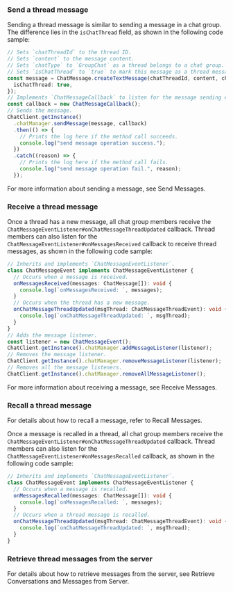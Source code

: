 <PlatformWrapper platform="react-native">

### Send a thread message

Sending a thread message is similar to sending a message in a chat group. The difference lies in the `isChatThread` field, as shown in the following code sample:

```typescript
// Sets `chatThreadId` to the thread ID.
// Sets `content` to the message content.
// Sets `chatType` to `GroupChat` as a thread belongs to a chat group.
// Sets `isChatThread` to `true` to mark this message as a thread message.
const message = ChatMessage.createTextMessage(chatThreadId, content, chatType, {
  isChatThread: true,
});
// Implements `ChatMessageCallback` to listen for the message sending event.
const callback = new ChatMessageCallback();
// Sends the message.
ChatClient.getInstance()
  .chatManager.sendMessage(message, callback)
  .then(() => {
    // Prints the log here if the method call succeeds.
    console.log("send message operation success.");
  })
  .catch((reason) => {
    // Prints the log here if the method call fails.
    console.log("send message operation fail.", reason);
  });
```

For more information about sending a message, see <Link to="/agora-chat/client-api/messages/send-receive-messages#send-a-text-message">Send Messages</Link>.


### Receive a thread message

Once a thread has a new message, all chat group members receive the `ChatMessageEventListener#onChatMessageThreadUpdated` callback. Thread members can also listen for the `ChatMessageEventListener#onMessagesReceived` callback to receive thread messages, as shown in the following code sample:

```typescript
// Inherits and implements `ChatMessageEventListener`.
class ChatMessageEvent implements ChatMessageEventListener {
  // Occurs when a message is received.
  onMessagesReceived(messages: ChatMessage[]): void {
    console.log(`onMessagesReceived: `, messages);
  }
  // Occurs when the thread has a new message.
  onChatMessageThreadUpdated(msgThread: ChatMessageThreadEvent): void {
    console.log(`onChatMessageThreadUpdated: `, msgThread);
  }
}
// Adds the message listener.
const listener = new ChatMessageEvent();
ChatClient.getInstance().chatManager.addMessageListener(listener);
// Removes the message listener.
ChatClient.getInstance().chatManager.removeMessageListener(listener);
// Removes all the message listeners.
ChatClient.getInstance().chatManager.removeAllMessageListener();
```

For more information about receiving a message, see <Link to="/agora-chat/client-api/messages/send-receive-messages#receive-a-message">Receive Messages</Link>.


### Recall a thread message

For details about how to recall a message, refer to <Link to="/agora-chat/client-api/messages/send-receive-messages#recall-a-message">Recall Messages</Link>.

Once a message is recalled in a thread, all chat group members receive the `ChatMessageEventListener#onChatMessageThreadUpdated` callback. Thread members can also listen for the `ChatMessageEventListener#onMessagesRecalled` callback, as shown in the following code sample:

```typescript
// Inherits and implements `ChatMessageEventListener`.
class ChatMessageEvent implements ChatMessageEventListener {
  // Occurs when a message is recalled.
  onMessagesRecalled(messages: ChatMessage[]): void {
    console.log(`onMessagesRecalled: `, messages);
  }
  // Occurs when a thread message is recalled.
  onChatMessageThreadUpdated(msgThread: ChatMessageThreadEvent): void {
    console.log(`onChatMessageThreadUpdated: `, msgThread);
  }
}
```


### Retrieve thread messages from the server

For details about how to retrieve messages from the server, see <Link to="/agora-chat/client-api/messages/retrieve-messages#retrieve-historical-messages-of-the-specified-conversation">Retrieve Conversations and Messages from Server</Link>.

</PlatformWrapper>